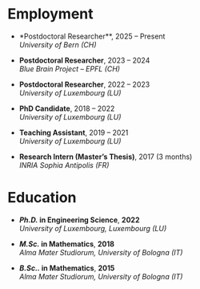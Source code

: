 # Employment

- *Postdoctoral Researcher**, 2025 – Present  
  *University of Bern (CH)*

- **Postdoctoral Researcher**, 2023 – 2024  
  *Blue Brain Project – EPFL (CH)*

- **Postdoctoral Researcher**, 2022 – 2023  
  *University of Luxembourg (LU)*

- **PhD Candidate**, 2018 – 2022  
  *University of Luxembourg (LU)*

- **Teaching Assistant**, 2019 – 2021  
  *University of Luxembourg (LU)*

- **Research Intern (Master’s Thesis)**, 2017 (3 months)  
  *INRIA Sophia Antipolis (FR)*


# Education


- **_Ph.D._ in Engineering Science**, **2022**  
  *University of Luxembourg, Luxembourg (LU)*

- **_M.Sc._ in Mathematics**, **2018**  
  *Alma Mater Studiorum, University of Bologna (IT)*

- **_B.Sc.._ in Mathematics**, **2015**                                                                
  *Alma Mater Studiorum, University of Bologna (IT)*
